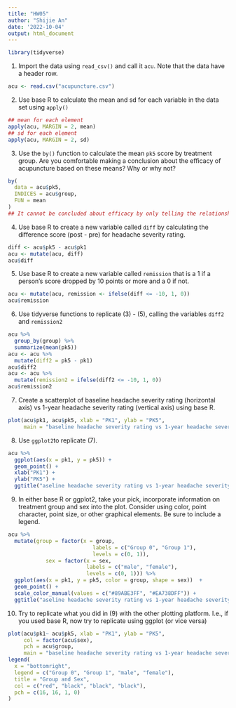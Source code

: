 ```yaml
---
title: "HW05"
author: "Shijie An"
date: '2022-10-04'
output: html_document
---
```


```r
library(tidyverse)
```

1. Import the data using `read_csv()` and call it `acu`. Note that the data have a header row.
```r
acu <- read.csv("acupuncture.csv")
```

2. Use base R to calculate the mean and sd for each variable in the data set using `apply()`
```r
## mean for each element
apply(acu, MARGIN = 2, mean)
## sd for each element
apply(acu, MARGIN = 2, sd)
```

3. Use the `by()` function to calculate the mean `pk5` score by treatment group. Are you
comfortable making a conclusion about the efficacy of acupuncture based on these
means? Why or why not?
```r
by(
  data = acu$pk5, 
  INDICES = acu$group, 
  FUN = mean
)
## It cannot be concluded about efficacy by only telling the relationship of group and severity of pk5. It needs more information other than groups. 
```

4. Use base R to create a new variable called `diff` by calculating the difference score
(post - pre) for headache severity rating.
```r
diff <- acu$pk5 - acu$pk1
acu <- mutate(acu, diff)
acu$diff
```

5. Use base R to create a new variable called `remission` that is a 1 if a person’s score
dropped by 10 points or more and a 0 if not.
```r
acu <- mutate(acu, remission <- ifelse(diff <= -10, 1, 0))
acu$remission
```

6. Use tidyverse functions to replicate (3) - (5), calling the variables `diff2` and `remission2`
```r
acu %>% 
  group_by(group) %>% 
  summarize(mean(pk5))
acu <- acu %>% 
  mutate(diff2 = pk5 - pk1)
acu$diff2
acu <- acu %>% 
  mutate(remission2 = ifelse(diff2 <= -10, 1, 0))
acu$remission2
```

7. Create a scatterplot of baseline headache severity rating (horizontal axis) vs 1-year
headache severity rating (vertical axis) using base R.
```r
plot(acu$pk1, acu$pk5, xlab = "PK1", ylab = "PK5",
     main = "baseline headache severity rating vs 1-year headache severity rating")
```

8. Use `ggplot2`to replicate (7).
```r
acu %>%
  ggplot(aes(x = pk1, y = pk5)) + 
  geom_point() + 
  xlab("PK1") + 
  ylab("PK5") + 
  ggtitle("aseline headache severity rating vs 1-year headache severity rating")
```

9. In either base R or ggplot2, take your pick, incorporate information on treatment
group and sex into the plot. Consider using color, point character, point size, or other
graphical elements. Be sure to include a legend.
```r
acu %>% 
  mutate(group = factor(x = group,
                           labels = c("Group 0", "Group 1"),
                           levels = c(0, 1)),
            sex = factor(x = sex,
                         labels = c("male", "female"),
                         levels = c(0, 1))) %>%
  ggplot(aes(x = pk1, y = pk5, color = group, shape = sex))  + 
  geom_point() + 
  scale_color_manual(values = c("#89ABE3FF", "#EA738DFF")) + 
  ggtitle("aseline headache severity rating vs 1-year headache severity rating")
```

10. Try to replicate what you did in (9) with the other plotting platform. I.e., if you used
base R, now try to replicate using ggplot (or vice versa)
```r
plot(acu$pk1~ acu$pk5, xlab = "PK1", ylab = "PK5", 
     col = factor(acu$sex), 
     pch = acu$group,
     main = "baseline headache severity rating vs 1-year headache severity rating")
legend(
  x = "bottomright",
  legend = c("Group 0", "Group 1", "male", "female"),
  title = "Group and Sex",
  col = c("red", "black", "black", "black"), 
  pch = c(16, 16, 1, 0)
)
```
